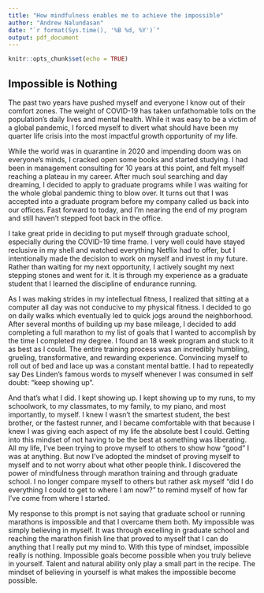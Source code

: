 ```yaml
---
title: "How mindfulness enables me to achieve the impossible"
author: "Andrew Nalundasan"
date: "`r format(Sys.time(), '%B %d, %Y')`"
output: pdf_document
---
```


```r
knitr::opts_chunk$set(echo = TRUE)
```

## Impossible is Nothing

The past two years have pushed myself and everyone I know out of their comfort zones. The weight of COVID-19 has taken unfathomable tolls on the population's daily lives and mental health. While it was easy to be a victim of a global pandemic, I forced myself to divert what should have been my quarter life crisis into the most impactful growth opportunity of my life. 

While the world was in quarantine in 2020 and impending doom was on everyone's minds, I cracked open some books and started studying. I had been in management consulting for 10 years at this point, and felt myself reaching a plateau in my career. After much soul searching and day dreaming, I decided to apply to graduate programs while I was waiting for the whole global pandemic thing to blow over. It turns out that I was accepted into a graduate program before my company called us back into our offices. Fast forward to today, and I'm nearing the end of my program and still haven't stepped foot back in the office. 

I take great pride in deciding to put myself through graduate school, especially during the COVID-19 time frame. I very well could have stayed reclusive in my shell and watched everything Netflix had to offer, but I intentionally made the decision to work on myself and invest in my future. Rather than waiting for my next opportunity, I actively sought my next stepping stones and went for it. It is through my experience as a graduate student that I learned the discipline of endurance running. 

As I was making strides in my intellectual fitness, I realized that sitting at a computer all day was not conducive to my physical fitness. I decided to go on daily walks which eventually led to quick jogs around the neighborhood. After several months of building up my base mileage, I decided to add completing a full marathon to my list of goals that I wanted to accomplish by the time I completed my degree. I found an 18 week program and stuck to it as best as I could. The entire training process was an incredibly humbling, grueling, transformative, and rewarding experience. Convincing myself to roll out of bed and lace up was a constant mental battle. I had to repeatedly say Des Linden's famous words to myself whenever I was consumed in self doubt: "keep showing up".

And that's what I did. I kept showing up. I kept showing up to my runs, to my schoolwork, to my classmates, to my family, to my piano, and most importantly, to myself. I knew I wasn't the smartest student, the best brother, or the fastest runner, and I became comfortable with that because I knew I was giving each aspect of my life the absolute best I could. Getting into this mindset of not having to be the best at something was liberating. All my life, I've been trying to prove myself to others to show how "good" I was at anything. But now I've adopted the mindset of proving myself to myself and to not worry about what other people think. I discovered the power of mindfulness through marathon training and through graduate school. I no longer compare myself to others but rather ask myself "did I do everything I could to get to where I am now?" to remind myself of how far I've come from where I started. 

My response to this prompt is not saying that graduate school or running marathons is impossible and that I overcame them both. My impossible was simply believing in myself. It was through excelling in graduate school and reaching the marathon finish line that proved to myself that I can do anything that I really put my mind to. With this type of mindset, impossible really is nothing. Impossible goals become possible when you truly believe in yourself. Talent and natural ability only play a small part in the recipe. The mindset of believing in yourself is what makes the impossible become possible.   
